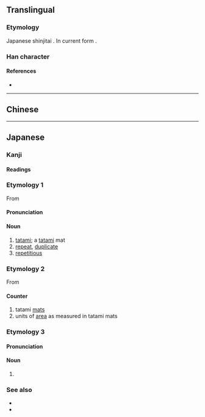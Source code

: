 {{character info/new}}
{{also|疊}}
==Translingual==
{{Han simplified forms|疊|畳|叠}}

===Etymology===
Japanese shinjitai {{Han simp|疊|f=畾|t=田}}. In current form {{Han compound|田|冝}}.

===Han character===
{{Han char|rn=102|rad=田|as=07|sn=12|four=60107|canj=WBBM|ids=⿱田冝}}

====References====
* {{Han ref|kx=0764.041|dkj=21875|hdz=42544.011|uh=7573|ud=30067}}

----

==Chinese==
{{zh-see|疊|v}}

----

==Japanese==
{{ja-kanji forms|畳|疊}}

===Kanji===
{{ja-kanji|grade=c|rs=田07|style=s|kyu=疊}}

====Readings====
{{ja-readings
|goon=じょう<でふ
|kanon=ちょう<てふ
|kun=かさ-なる, かさ-ねる, たた-む, たたみ-
|nanori=あき
}}

===Etymology 1===
{{ja-kanjitab|たた|o1=み|yomi=k}}
From {{m|ja|畳む|pos=v|tr=tatamu||to [[fold]]}}

====Pronunciation====
{{ja-pron|acc=1|y=k|たたみ}}

====Noun====
{{ja-noun|たたみ|kyu=疊}}

# [[tatami]]; a [[tatami]] mat
# [[repeat]], [[duplicate]]
# [[repetitious]]

===Etymology 2===
{{ja-kanjitab|じょう|yomi=o}}
From {{der|ja|ltc|疊|tr=dep||to [[fold]]|sort=しょう'}}

====Counter====
{{ja-pos|じょう|counter|hhira=でふ|kyu=疊}}

# tatami [[mat]]s
# units of [[area]] as measured in tatami mats

===Etymology 3===
{{ja-kanjitab|たとう|yomi=irr|sort=たとう}}

====Pronunciation====
{{ja-pron|acc=2|y=i|たとう}}

====Noun====
{{ja-noun|たとう|hhira=たたう|kyu=疊}}

# {{clip|lang=ja|畳紙|tr=tatōgami|sort=たとう}}

===See also===
* {{ja-r|和室|gloss=Japanese-style room|わしつ}}
* {{ja-r|布団|gloss=[[futon]], sleeping mattress|ふとん}}

{{cln|ja|basic words|sort=たたみ}}
{{cln|ja|words with multiple readings}}